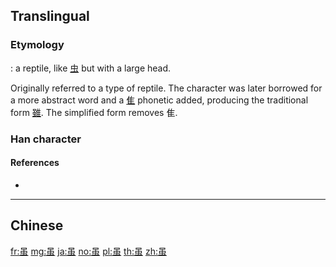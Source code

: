 {{character info/new}}
{{also|雖}}
==Translingual==

===Etymology===
{{liushu|p}}: a reptile, like [[虫]] but with a large head.

Originally referred to a type of reptile. The character was later borrowed for a more abstract word and a [[隹]] phonetic added, producing the traditional form [[雖]]. The simplified form removes 隹.

===Han character===
{{Han char|rn=142|rad=虫|as=03|sn=9|four=|canj=RLMI|ids=⿱口虫}}

====References====
* {{Han ref|kx=1077.111|dkj=32842|dj=0409.150|hdz=42835.050|uh=867D|ud=34429}}

----

==Chinese==
{{zh-see|雖}}

[[fr:虽]]
[[mg:虽]]
[[ja:虽]]
[[no:虽]]
[[pl:虽]]
[[th:虽]]
[[zh:虽]]